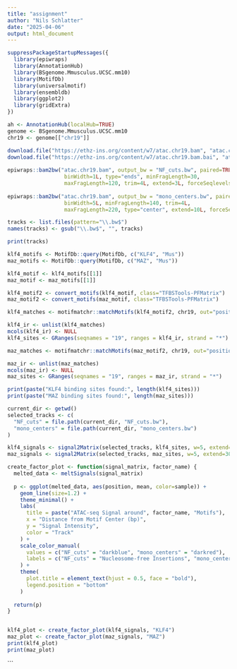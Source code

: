 ```yaml
---
title: "assignment"
author: "Nils Schlatter"
date: "2025-04-06"
output: html_document
---
```


```r
suppressPackageStartupMessages({
  library(epiwraps)
  library(AnnotationHub)
  library(BSgenome.Mmusculus.UCSC.mm10)
  library(MotifDb)
  library(universalmotif)
  library(ensembldb)
  library(ggplot2)
  library(gridExtra)
})
```
```r
ah <- AnnotationHub(localHub=TRUE)
genome <- BSgenome.Mmusculus.UCSC.mm10
chr19 <- genome[["chr19"]]

download.file("https://ethz-ins.org/content/w7/atac.chr19.bam", "atac.chr19.bam", mode="wb")
download.file("https://ethz-ins.org/content/w7/atac.chr19.bam.bai", "atac.chr19.bam.bai", mode="wb")
  
epiwraps::bam2bw("atac.chr19.bam", output_bw = "NF_cuts.bw", paired=TRUE, 
                  binWidth=1L, type="ends", minFragLength=30, 
                  maxFragLength=120, trim=4L, extend=3L, forceSeqlevelsStyle = "Ensembl")
  
epiwraps::bam2bw("atac.chr19.bam", output_bw = "mono_centers.bw", paired=TRUE, 
                  binWidth=5L, minFragLength=140, trim=4L,
                  maxFragLength=220, type="center", extend=10L, forceSeqlevelsStyle = "Ensembl")

tracks <- list.files(pattern="\\.bw$") 
names(tracks) <- gsub("\\.bw$", "", tracks)

print(tracks)

klf4_motifs <- MotifDb::query(MotifDb, c("KLF4", "Mus"))
maz_motifs <- MotifDb::query(MotifDb, c("MAZ", "Mus"))

klf4_motif <- klf4_motifs[[1]]
maz_motif <- maz_motifs[[1]]

klf4_motif2 <- convert_motifs(klf4_motif, class="TFBSTools-PFMatrix")
maz_motif2 <- convert_motifs(maz_motif, class="TFBSTools-PFMatrix")
```

```r
klf4_matches <- motifmatchr::matchMotifs(klf4_motif2, chr19, out="positions", p.cutoff=1e-5)[[1]]

klf4_ir <- unlist(klf4_matches)
mcols(klf4_ir) <- NULL
klf4_sites <- GRanges(seqnames = "19", ranges = klf4_ir, strand = "*")

maz_matches <- motifmatchr::matchMotifs(maz_motif2, chr19, out="positions", p.cutoff=1e-5)[[1]]

maz_ir <- unlist(maz_matches)
mcols(maz_ir) <- NULL
maz_sites <- GRanges(seqnames = "19", ranges = maz_ir, strand = "*")

print(paste("KLF4 binding sites found:", length(klf4_sites)))
print(paste("MAZ binding sites found:", length(maz_sites)))
```


```r
current_dir <- getwd()
selected_tracks <- c(
  "NF_cuts" = file.path(current_dir, "NF_cuts.bw"),
  "mono_centers" = file.path(current_dir, "mono_centers.bw")
)

klf4_signals <- signal2Matrix(selected_tracks, klf4_sites, w=5, extend=300)
maz_signals <- signal2Matrix(selected_tracks, maz_sites, w=5, extend=300)
```

```r
create_factor_plot <- function(signal_matrix, factor_name) {
  melted_data <- meltSignals(signal_matrix)
  
  p <- ggplot(melted_data, aes(position, mean, color=sample)) +
    geom_line(size=1.2) +
    theme_minimal() +
    labs(
      title = paste("ATAC-seq Signal around", factor_name, "Motifs"),
      x = "Distance from Motif Center (bp)",
      y = "Signal Intensity",
      color = "Track"
    ) +
    scale_color_manual(
      values = c("NF_cuts" = "darkblue", "mono_centers" = "darkred"),
      labels = c("NF_cuts" = "Nucleosome-free Insertions", "mono_centers" = "Nucleosome Centers")
    ) +
    theme(
      plot.title = element_text(hjust = 0.5, face = "bold"),
      legend.position = "bottom"
    )
  
  return(p)
}


klf4_plot <- create_factor_plot(klf4_signals, "KLF4")
maz_plot <- create_factor_plot(maz_signals, "MAZ")
print(klf4_plot)
print(maz_plot)
```


```